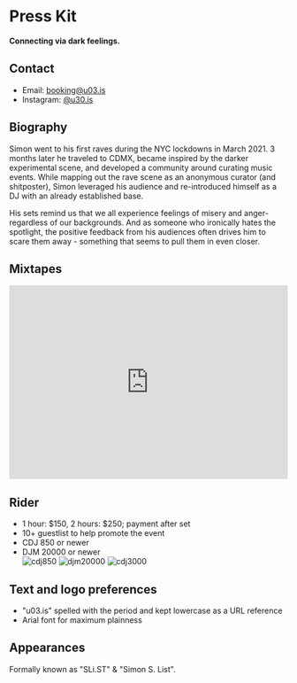 
# Press Kit

**Connecting via dark feelings.**

## Contact

- Email: booking@u03.is
- Instagram: [@u30.is](https://instagram.com/u03.is)

## Biography

Simon went to his first raves during the NYC lockdowns in March 2021. 3 months later he traveled to CDMX, became inspired by the darker experimental scene, and developed a community around curating music events. While mapping out the rave scene as an anonymous curator (and shitposter), Simon leveraged his audience and re-introduced himself as a DJ with an already established base.

His sets remind us that we all experience feelings of misery and anger- regardless of our backgrounds. And as someone who ironically hates the spotlight, the positive feedback from his audiences often drives him to scare them away - something that seems to pull them in even closer.

## Mixtapes

<iframe
  width='100%'
  height='350'
  scrolling='no'
  frameborder='no'
  allow='autoplay'
  src='https://w.soundcloud.com/player/?url=https%3A//api.soundcloud.com/playlists/1406204215&color=%23000000&auto_play=false&hide_related=false&show_comments=true&show_user=true&show_reposts=false&show_teaser=true'
></iframe>

## Rider

- 1 hour: $150, 2 hours: $250; payment after set
- 10+ guestlist to help promote the event
- CDJ 850 or newer
- DJM 20000 or newer
  <div className='columns-3 pt-10 align-bottom'>
    <Image className='' src={cdj850} alt='cdj850' />
    <Image className='' src={djm20000} alt='djm20000' />
    <Image className='' src={cdj3000} alt='cdj3000' />
  </div>

## Text and logo preferences

- "u03.is" spelled with the period and kept lowercase as a URL reference
- Arial font for maximum plainness

<LogoBlock />

## Appearances

Formally known as "SLi.ST" & "Simon S. List".

<PastGigs />
